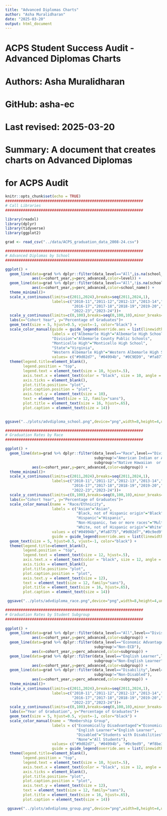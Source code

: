 ```yaml
---
title: "Advanced Diplomas Charts"
author: "Asha Muralidharan"
date: "2025-03-20"
output: html_document
---
```

##############################################################
# ACPS Student Success Audit - Advanced Diplomas Charts       
# Authors: Asha Muralidharan     
# GitHub: asha-ec                              
# Last revised: 2025-03-20
# Summary: A document that creates charts on Advanced Diplomas
#          for ACPS Audit
##############################################################
```r
knitr::opts_chunk$set(echo = TRUE)
##############################################################
# Call Libraries
##############################################################

library(readxl)
library(dplyr)
library(tidyverse)
library(ggplot2)

grad <- read_csv("../data/ACPS_graduation_data_2008-24.csv")
```

```r
##############################################################
# Advanced Diplomas by School
##############################################################

ggplot() +
  geom_line(data=grad %>% dplyr::filter(data_level=="All",is.na(school_name)),
            aes(x=cohort_year,y=perc_advanced,color=level)) +
  geom_line(data=grad %>% dplyr::filter(data_level=="All",!is.na(school_name)),
            aes(x=cohort_year,y=perc_advanced,color=school_name)) +
  theme_minimal()+
  scale_x_continuous(limits=c(2011,2024),breaks=seq(2011,2024,1),
                     labels=c("2010-11","2011-12","2012-13","2013-14","2014-15","2015-16",
                              "2016-17","2017-18","2018-19","2019-20","2020-21","2021-22",
                              "2022-23","2023-24"))+
  scale_y_continuous(limits=c(0,100),breaks=seq(0,100,10),minor_breaks=seq(0,100,5))+
  labs(x="Cohort Year", y="Percentage of Graduates")+
  geom_text(size = 5, hjust=0.5, vjust=-1, color="black") + 
  scale_color_manual(guide = guide_legend(override.aes = list(linewidth = 2),nrow=2),
                     labels = c("Albemarle High"="Albemarle High School",
                     "Division"="Albemarle County Public Schools",
                     "Monticello High"="Monticello High School",
                     "State"="Virginia", 
                     "Western Albemarle High"="Western Albemarle High School"),
                     values= c("#9d02d7", "#04994b", "#0C9ED9", "#fa8775", "#F8BE3D"))+
  theme(legend.title=element_blank(), 
        legend.position = "top", 
        legend.text = element_text(size = 10, hjust=.5), 
        axis.text.x = element_text(color = "black", size = 10, angle = 45, hjust = 1), 
        axis.ticks = element_blank(),
        plot.title.position= "plot", 
        plot.caption.position = "plot", 
        axis.text.y = element_text(size = 10), 
        text = element_text(size = 12, family="sans"), 
        plot.title = element_text(size = 16, hjust=.65), 
        plot.caption = element_text(size = 14))
  

ggsave("../plots/advdiploma_school.png",device="png",width=8,height=4,units="in")

```

```r
##############################################################
# Graduation Rates by Race
##############################################################

ggplot() +
  geom_line(data=grad %>% dplyr::filter(data_level=="Race",level=="Division",
                                        subgroup!="American Indian or Alaska Native",
                                        subgroup!="Native Hawaiian  or Pacific Islander"),
            aes(x=cohort_year,y=perc_advanced,color=subgroup)) +
  theme_minimal()+
  scale_x_continuous(limits=c(2011,2024),breaks=seq(2011,2024,1),
                     labels=c("2010-11","2011-12","2012-13","2013-14","2014-15","2015-16",
                              "2016-17","2017-18","2018-19","2019-20","2020-21","2021-22",
                              "2022-23","2023-24"))+
  scale_y_continuous(limits=c(0,100),breaks=seq(0,100,10),minor_breaks=seq(0,100,5))+
  labs(x="Cohort Year", y="Percentage of Graduates")+
  scale_color_manual(name = "Race/Ethnicity",
                     labels = c("Asian"="Asian",
                                "Black, not of Hispanic origin"="Black",
                                "Hispanic"="Hispanic",
                                "Non-Hispanic, two or more races"="Multiracial",
                                "White, not of Hispanic origin"="White"),
                     values = c("#04994b","#fa8775","#9d02d7","#0c9ed9", "#f8be3d"),
                     guide = guide_legend(override.aes = list(linewidth = 2)))+
  geom_text(size = 5, hjust=0.5, vjust=-1, color="black") +
  theme(legend.title=element_blank(),
        legend.position = "top",
        legend.text = element_text(size = 12, hjust=.5),
        axis.text.x = element_text(color = "black", size = 12, angle = 45, hjust = 1),
        axis.ticks = element_blank(),
        plot.title.position= "plot",
        plot.caption.position = "plot",
        axis.text.y = element_text(size = 12),
        text = element_text(size = 12, family="sans"),
        plot.title = element_text(size = 16, hjust=.65),
        plot.caption = element_text(size = 14))

 ggsave("../plots/advdiploma_race.png",device="png",width=8,height=4,units="in")

```

```r

##############################################################
# Graduation Rates by Student Subgroup
##############################################################
  
ggplot() +
  geom_line(data=grad %>% dplyr::filter(data_level=="All",level=="Division"),
            aes(x=cohort_year,y=perc_advanced,color=subgroup)) +
  geom_line(data=grad %>% dplyr::filter(data_level=="Economic Advantage",level=="Division",
                                        subgroup!="Non-ECD"),
            aes(x=cohort_year,y=perc_advanced,color=subgroup)) +
  geom_line(data=grad %>% dplyr::filter(data_level=="English Learner",level=="Division",
                                        subgroup!="Non-English Learner"),
            aes(x=cohort_year,y=perc_advanced,color=subgroup)) +
  geom_line(data=grad %>% dplyr::filter(data_level=="Disability",level=="Division",
                                        subgroup!="Non-Disabled"),
            aes(x=cohort_year,y=perc_advanced,color=subgroup)) +
  theme_minimal()+
  scale_x_continuous(limits=c(2011,2024),breaks=seq(2011,2024,1),
                     labels=c("2010-11","2011-12","2012-13","2013-14","2014-15","2015-16",
                              "2016-17","2017-18","2018-19","2019-20","2020-21","2021-22",
                              "2022-23","2023-24"))+
  scale_y_continuous(limits=c(0,100),breaks=seq(0,100,10),minor_breaks=seq(0,100,5))+
  labs(x="Year of Graduation", y="Percentage of Graduates")+
  geom_text(size = 5, hjust=0.5, vjust=-1, color="black") + 
  scale_color_manual(name = "Membership Group",
                     labels = c("Economically Disadvantaged"="Economically Disadvantaged",
                                "English Learner"="English Learner",
                                "Disabled"="Students with Disabilities",
                                "None"="All Students"),
                     values= c("#9d02d7", "#04994b", "#0c9ed9", "#f8be3d"),
                     guide = guide_legend(override.aes = list(linewidth = 2)))+
  theme(legend.title=element_blank(), 
        legend.position = "top", 
        legend.text = element_text(size = 10, hjust=.5), 
        axis.text.x = element_text(color = "black", size = 12, angle = 45, hjust = 1), 
        axis.ticks = element_blank(),
        plot.title.position= "plot", 
        plot.caption.position = "plot", 
        axis.text.y = element_text(size = 12), 
        text = element_text(size = 12, family="sans"), 
        plot.title = element_text(size = 16, hjust=.65), 
        plot.caption = element_text(size = 14))

 ggsave("../plots/advdiploma_group.png",device="png",width=8,height=4,units="in")

```